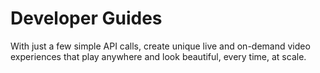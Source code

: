 
# Developer Guides

With just a few simple API calls, create unique live and on-demand video experiences that play anywhere and look beautiful, every time, at scale.

<Cards num={3}>
  <Card
    title="Title"
    description="Description..."
    icon="🧰"
    href="/guides/developing/quickstart"
  />
  <Card
    title="Title"
    description="Description..."
    icon="📜"
    href="/guides/developing/quickstart"
  />
  <Card
    title="Title"
    description="Description..."
    icon="🧑‍🚀"
    href="/guides/developing/quickstart"
  />
  <Card
    title="Title"
    description="Description..."
    icon="📜"
    href="/guides/developing/quickstart"
  />
  <Card
    title="Title"
    description="Description..."
    icon="📱"
    href="/guides/developing/quickstart"
  />
</Cards>

